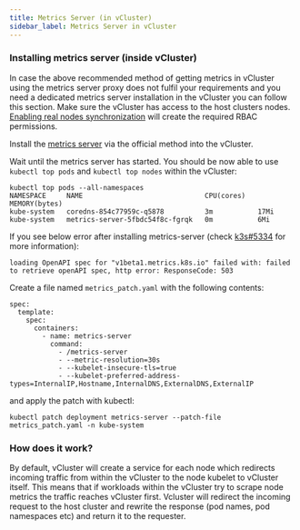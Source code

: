 ```yaml
---
title: Metrics Server (in vCluster)
sidebar_label: Metrics Server in vCluster
---
```


### Installing metrics server (inside vCluster)

In case the above recommended method of getting metrics in vCluster using the metrics server proxy does not fulfil your requirements and you need a dedicated metrics server installation in the vCluster you can follow this section.
Make sure the vCluster has access to the host clusters nodes. [Enabling real nodes synchronization](/architecture/nodes.mdx) will create the required RBAC permissions. 

Install the [metrics server](https://github.com/kubernetes-sigs/metrics-server#installation) via the official method into the vCluster.

Wait until the metrics server has started. You should be now able to use `kubectl top pods` and `kubectl top nodes` within the vCluster:
```
kubectl top pods --all-namespaces
NAMESPACE     NAME                              CPU(cores)   MEMORY(bytes)   
kube-system   coredns-854c77959c-q5878          3m           17Mi            
kube-system   metrics-server-5fbdc54f8c-fgrqk   0m           6Mi
```

If you see below error after installing metrics-server (check [k3s#5334](https://github.com/k3s-io/k3s/issues/5344) for more information):

```
loading OpenAPI spec for "v1beta1.metrics.k8s.io" failed with: failed to retrieve openAPI spec, http error: ResponseCode: 503
```
Create a file named `metrics_patch.yaml` with the following contents:
```
spec:
  template:
    spec:
      containers:
        - name: metrics-server
          command:
            - /metrics-server
            - --metric-resolution=30s
            - --kubelet-insecure-tls=true
            - --kubelet-preferred-address-types=InternalIP,Hostname,InternalDNS,ExternalDNS,ExternalIP
```
and apply the patch with kubectl:
```
kubectl patch deployment metrics-server --patch-file metrics_patch.yaml -n kube-system
```

### How does it work?

By default, vCluster will create a service for each node which redirects incoming traffic from within the vCluster to the node kubelet to vCluster itself. This means that if workloads within the vCluster try to scrape node metrics the traffic reaches vCluster first. Vcluster will redirect the incoming request to the host cluster and rewrite the response (pod names, pod namespaces etc) and return it to the requester.
